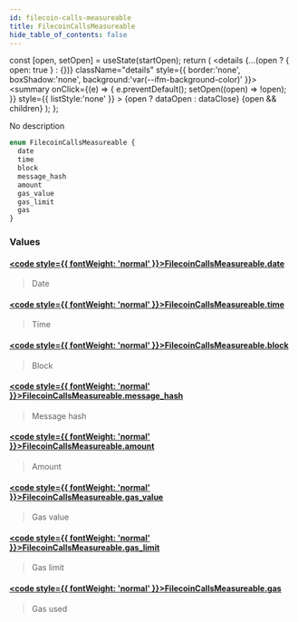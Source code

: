 ```yaml
---
id: filecoin-calls-measureable
title: FilecoinCallsMeasureable
hide_table_of_contents: false
---
```







  const [open, setOpen] = useState(startOpen);
  return (
    <details {...(open ? { open: true } : {})} className="details" style={{ border:'none', boxShadow:'none', background:'var(--ifm-background-color)' }}>
      <summary
        onClick={(e) => {
          e.preventDefault();
          setOpen((open) => !open);
        }}
        style={{ listStyle:'none' }}
      >
      {open ? dataOpen : dataClose}
      </summary>
      {open && children}
    </details>
  );
};








No description


```graphql
enum FilecoinCallsMeasureable {
  date
  time
  block
  message_hash
  amount
  gas_value
  gas_limit
  gas
}
```




### Values

#### [<code style={{ fontWeight: 'normal' }}>FilecoinCallsMeasureable.<b>date</b></code>](#)  
> 
> 
> Date
> 

#### [<code style={{ fontWeight: 'normal' }}>FilecoinCallsMeasureable.<b>time</b></code>](#)  
> 
> 
> Time
> 

#### [<code style={{ fontWeight: 'normal' }}>FilecoinCallsMeasureable.<b>block</b></code>](#)  
> 
> 
> Block
> 

#### [<code style={{ fontWeight: 'normal' }}>FilecoinCallsMeasureable.<b>message_hash</b></code>](#)  
> 
> 
> Message hash
> 

#### [<code style={{ fontWeight: 'normal' }}>FilecoinCallsMeasureable.<b>amount</b></code>](#)  
> 
> 
> Amount
> 

#### [<code style={{ fontWeight: 'normal' }}>FilecoinCallsMeasureable.<b>gas_value</b></code>](#)  
> 
> 
> Gas value
> 

#### [<code style={{ fontWeight: 'normal' }}>FilecoinCallsMeasureable.<b>gas_limit</b></code>](#)  
> 
> 
> Gas limit
> 

#### [<code style={{ fontWeight: 'normal' }}>FilecoinCallsMeasureable.<b>gas</b></code>](#)  
> 
> 
> Gas used
> 



